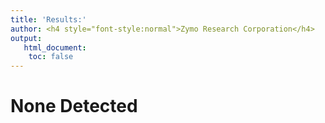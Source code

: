 ```yaml
---
title: 'Results:'
author: <h4 style="font-style:normal">Zymo Research Corporation</h4>
output:
   html_document:
    toc: false
---
```


# None Detected
